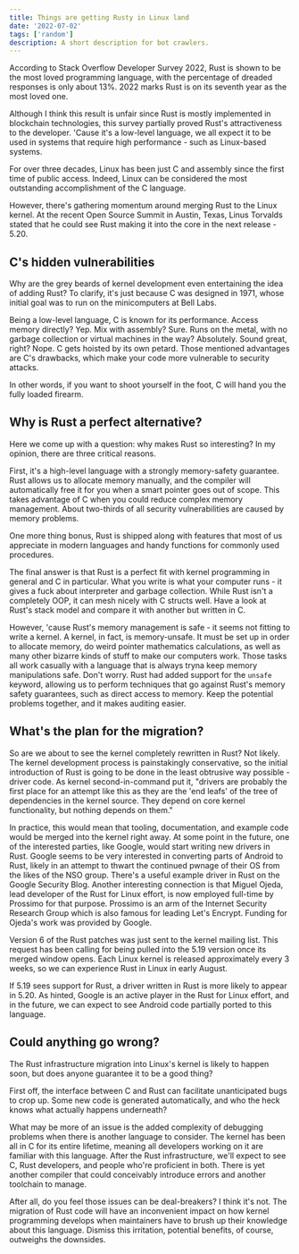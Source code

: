 ```yaml
---
title: Things are getting Rusty in Linux land
date: '2022-07-02'
tags: ['random']
description: A short description for bot crawlers.
---
```


According to Stack Overflow Developer Survey 2022, Rust is shown to be the most loved programming language, with the percentage of dreaded responses is only about 13%. 2022 marks Rust is on its seventh year as the most loved one.

Although I think this result is unfair since Rust is mostly implemented in blockchain technologies, this survey partially proved Rust's attractiveness to the developer. 'Cause it's a low-level language, we all expect it to be used in systems that require high performance - such as Linux-based systems.

For over three decades, Linux has been just C and assembly since the first time of public access. Indeed, Linux can be considered the most outstanding accomplishment of the C language.

However, there's gathering momentum around merging Rust to the Linux kernel. At the recent Open Source Summit in Austin, Texas, Linus Torvalds stated that he could see Rust making it into the core in the next release - 5.20.

## C's hidden vulnerabilities

Why are the grey beards of kernel development even entertaining the idea of adding Rust? To clarify, it's just because C was designed in 1971, whose initial goal was to run on the minicomputers at Bell Labs.

Being a low-level language, C is known for its performance. Access memory directly? Yep. Mix with assembly? Sure. Runs on the metal, with no garbage collection or virtual machines in the way? Absolutely. Sound great, right? Nope. C gets hoisted by its own petard. Those mentioned advantages are C's drawbacks, which make your code more vulnerable to security attacks.

In other words, if you want to shoot yourself in the foot, C will hand you the fully loaded firearm.

## Why is Rust a perfect alternative?

Here we come up with a question: why makes Rust so interesting? In my opinion, there are three critical reasons.

First, it's a high-level language with a strongly memory-safety guarantee. Rust allows us to allocate memory manually, and the compiler will automatically free it for you when a smart pointer goes out of scope. This takes advantage of C when you could reduce complex memory management. About two-thirds of all security vulnerabilities are caused by memory problems.

One more thing bonus, Rust is shipped along with features that most of us appreciate in modern languages and handy functions for commonly used procedures.

The final answer is that Rust is a perfect fit with kernel programming in general and C in particular. What you write is what your computer runs - it gives a fuck about interpreter and garbage collection. While Rust isn't a completely OOP, it can mesh nicely with C structs well. Have a look at Rust's stack model and compare it with another but written in C.

However, 'cause Rust's memory management is safe - it seems not fitting to write a kernel. A kernel, in fact, is memory-unsafe. It must be set up in order to allocate memory, do weird pointer mathematics calculations, as well as many other bizarre kinds of stuff to make our computers work. Those tasks all work casually with a language that is always tryna keep memory manipulations safe. Don't worry. Rust had added support for the `unsafe` keyword, allowing us to perform techniques that go against Rust's memory safety guarantees, such as direct access to memory. Keep the potential problems together, and it makes auditing easier.

## What's the plan for the migration?

So are we about to see the kernel completely rewritten in Rust? Not likely. The kernel development process is painstakingly conservative, so the initial introduction of Rust is going to be done in the least obtrusive way possible - driver code. As kernel second-in-command put it, "drivers are probably the first place for an attempt like this as they are the 'end leafs' of the tree of dependencies in the kernel source. They depend on core kernel functionality, but nothing depends on them."

In practice, this would mean that tooling, documentation, and example code would be merged into the kernel right away. At some point in the future, one of the interested parties, like Google, would start writing new drivers in Rust. Google seems to be very interested in converting parts of Android to Rust, likely in an attempt to thwart the continued pwnage of their OS from the likes of the NSO group. There's a useful example driver in Rust on the Google Security Blog. Another interesting connection is that Miguel Ojeda, lead developer of the Rust for Linux effort, is now employed full-time by Prossimo for that purpose. Prossimo is an arm of the Internet Security Research Group which is also famous for leading Let's Encrypt. Funding for Ojeda's work was provided by Google.

Version 6 of the Rust patches was just sent to the kernel mailing list. This request has been calling for being pulled into the 5.19 version once its merged window opens. Each Linux kernel is released approximately every 3 weeks, so we can experience Rust in Linux in early August.

If 5.19 sees support for Rust, a driver written in Rust is more likely to appear in 5.20. As hinted, Google is an active player in the Rust for Linux effort, and in the future, we can expect to see Android code partially ported to this language.

## Could anything go wrong?

The Rust infrastructure migration into Linux's kernel is likely to happen soon, but does anyone guarantee it to be a good thing?

First off, the interface between C and Rust can facilitate unanticipated bugs to crop up. Some new code is generated automatically, and who the heck knows what actually happens underneath?

What may be more of an issue is the added complexity of debugging problems when there is another language to consider. The kernel has been all in C for its entire lifetime, meaning all developers working on it are familiar with this language. After the Rust infrastructure, we'll expect to see C, Rust developers, and people who're proficient in both. There is yet another compiler that could conceivably introduce errors and another toolchain to manage.

After all, do you feel those issues can be deal-breakers? I think it's not. The migration of Rust code will have an inconvenient impact on how kernel programming develops when maintainers have to brush up their knowledge about this language. Dismiss this irritation, potential benefits, of course, outweighs the downsides.

